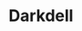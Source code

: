 
# Darkdell
<ProjectDetails
  region="Reach"
  house="House Vyrwell"
  type="Castle"
  status="In Progress"
  warp="/warp darkdell"
  projectLead="GentleIrongiant, ContraBlonde, AeksioOndos"
  dateStarted="2021-11-16T01:38:00.000Z"
  dateCompleted="undefined"
/>
